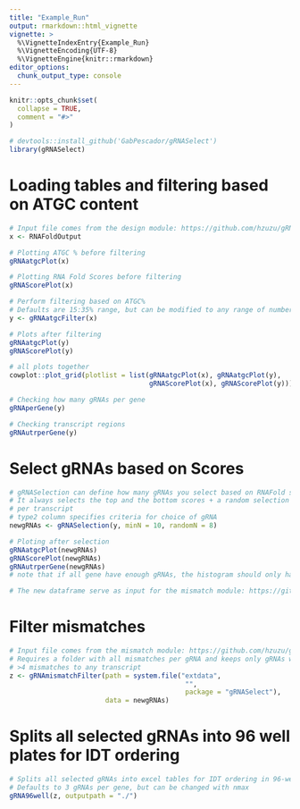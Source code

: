 ```yaml
---
title: "Example_Run"
output: rmarkdown::html_vignette
vignette: >
  %\VignetteIndexEntry{Example_Run}
  %\VignetteEncoding{UTF-8}
  %\VignetteEngine{knitr::rmarkdown}
editor_options: 
  chunk_output_type: console
---
```


```r
knitr::opts_chunk$set(
  collapse = TRUE,
  comment = "#>"
)
```

```r
# devtools::install_github('GabPescador/gRNASelect')
library(gRNASelect)
```

# Loading tables and filtering based on ATGC content
```r
# Input file comes from the design module: https://github.com/hzuzu/gRNADesign
x <- RNAFoldOutput

# Plotting ATGC % before filtering
gRNAatgcPlot(x)

# Plotting RNA Fold Scores before filtering
gRNAScorePlot(x)

# Perform filtering based on ATGC%
# Defaults are 15:35% range, but can be modified to any range of numbers
y <- gRNAatgcFilter(x)

# Plots after filtering
gRNAatgcPlot(y)
gRNAScorePlot(y)

# all plots together
cowplot::plot_grid(plotlist = list(gRNAatgcPlot(x), gRNAatgcPlot(y),
                                   gRNAScorePlot(x), gRNAScorePlot(y)))

# Checking how many gRNAs per gene
gRNAperGene(y)

# Checking transcript regions
gRNAutrperGene(y)
```

# Select gRNAs based on Scores
```r
# gRNASelection can define how many gRNAs you select based on RNAFold scores
# It always selects the top and the bottom scores + a random selection of gRNAs
# per transcript
# type2 column specifies criteria for choice of gRNA
newgRNAs <- gRNASelection(y, minN = 10, randomN = 8)

# Ploting after selection
gRNAatgcPlot(newgRNAs)
gRNAScorePlot(newgRNAs)
gRNAutrperGene(newgRNAs)
# note that if all gene have enough gRNAs, the histogram should only have data in n = 10 for the default settings

# The new dataframe serve as input for the mismatch module: https://github.com/hzuzu/gRNADesign
```

# Filter mismatches
```r
# Input file comes from the mismatch module: https://github.com/hzuzu/gRNADesign
# Requires a folder with all mismatches per gRNA and keeps only gRNAs with
# >4 mismatches to any transcript
z <- gRNAmismatchFilter(path = system.file("extdata",
                                            "",
                                            package = "gRNASelect"),
                        data = newgRNAs)
```

# Splits all selected gRNAs into 96 well plates for IDT ordering
```r
# Splits all selected gRNAs into excel tables for IDT ordering in 96-well format
# Defaults to 3 gRNAs per gene, but can be changed with nmax
gRNA96well(z, outputpath = "./")
```

